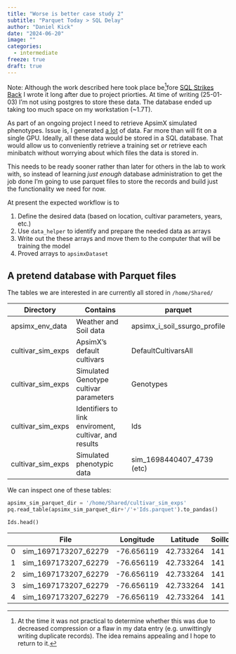 ```yaml
---
title: "Worse is better case study 2"
subtitle: "Parquet Today > SQL Delay"
author: "Daniel Kick"
date: "2024-06-20"
image: ""
categories: 
  - intermediate
freeze: true
draft: true
---
```


Note: Although the work described here took place be[^1]fore [SQL Strikes Back](posts/DanielKick/240905_postgres_via_parquet/index.qmd) I wrote it long after due to project priorties. At time of writing (25-01-03) I'm not using postgres to store these data. The database ended up taking too much space on my workstation (\~1.7T).

[^1]: At the time it was not practical to determine whether this was due to decreased compression or a flaw in my data entry (e.g. unwittingly writing duplicate records). The idea remains appealing and I hope to return to it.

As part of an ongoing project I need to retrieve ApsimX simulated phenotypes. Issue is, I generated [a lot](/posts/DanielKick/230913_filtering_to_save_88pr_space/index.qmd) of data. Far more than will fit on a single GPU. Ideally, all these data would be stored in a SQL database. That would allow us to conveniently retrieve a training set *or* retrieve each minibatch without worrying about which files the data is stored in.

This needs to be ready sooner rather than later for others in the lab to work with, so instead of learning *just enough* database administration to get the job done I'm going to use parquet files to store the records and build just the functionality we need for now.

At present the expected workflow is to

1.  Define the desired data (based on location, cultivar parameters, years, etc.)
2.  Use `data_helper` to identify and prepare the needed data as arrays
3.  Write out the these arrays and move them to the computer that will be training the model
4.  Proved arrays to `apsimxDataset`

## A pretend database with Parquet files

The tables we are interested in are currently all stored in `/home/Shared/`

| Directory | Contains | parquet |
|------------------|-----------------------------------|--------------------|
| apsimx_env_data | Weather and Soil data | apsimx_i_soil_ssurgo_profile |
| cultivar_sim_exps | ApsimX's default cultivars | DefaultCultivarsAll |
| cultivar_sim_exps | Simulated Genotype cultivar parameters | Genotypes |
| cultivar_sim_exps | Identifiers to link enviroment, cultivar, and results | Ids |
| cultivar_sim_exps | Simulated phenotypic data | sim_1698440407_4739 (etc) |

We can inspect one of these tables:


```Python
apsimx_sim_parquet_dir = '/home/Shared/cultivar_sim_exps'
pq.read_table(apsimx_sim_parquet_dir+'/'+'Ids.parquet').to_pandas()

Ids.head()
```


|   | File | Longitude | Latitude | SoilIdx | SowDate | Genotype | FactorialUID |
|---------|---------|---------|---------|---------|---------|---------|---------|
| 0 | sim_1697173207_62279 | -76.656119 | 42.733264 | 141 | 19-Jun | Cultivar1 | 1 |
| 1 | sim_1697173207_62279 | -76.656119 | 42.733264 | 141 | 15-Jun | Cultivar1 | 2 |
| 2 | sim_1697173207_62279 | -76.656119 | 42.733264 | 141 | 07-Jun | Cultivar1 | 3 |
| 3 | sim_1697173207_62279 | -76.656119 | 42.733264 | 141 | 30-May | Cultivar1 | 4 |
| 4 | sim_1697173207_62279 | -76.656119 | 42.733264 | 141 | 26-May | Cultivar1 | 5 |
